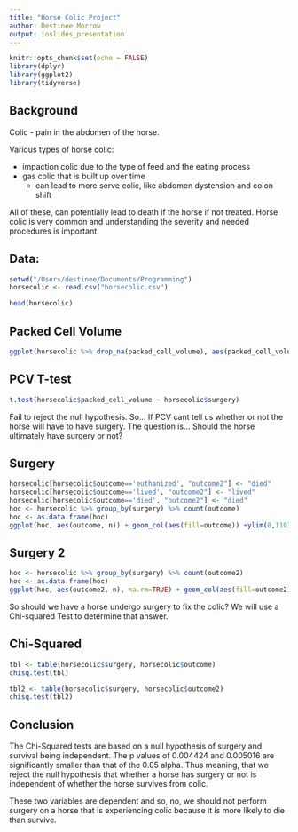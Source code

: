 ```yaml
---
title: "Horse Colic Project"
author: Destinee Morrow
output: ioslides_presentation
---
```


```r
knitr::opts_chunk$set(echo = FALSE)
library(dplyr)
library(ggplot2)
library(tidyverse)
```

## Background
Colic - pain in the abdomen of the horse.

Various types of horse colic: 

- impaction colic due to the type of feed and the eating process 
- gas colic that is built up over time
    - can lead to more serve colic, like abdomen dystension and colon shift
    
All of these, can potentially lead to death if the horse if not treated. Horse colic is very common and understanding the severity and needed procedures is important.


## Data: {.smaller}
```r
setwd("/Users/destinee/Documents/Programming")
horsecolic <- read.csv("horsecolic.csv")
```

```r
head(horsecolic)
```

## Packed Cell Volume

```r
ggplot(horsecolic %>% drop_na(packed_cell_volume), aes(packed_cell_volume)) + geom_density( aes(fill = packed_cell_volume < 40), alpha=0.5) + scale_fill_manual(values = c("blue","red"), 0.2) + xlab("Packed Cell Volume") +ylab("Number of Horses") +ggtitle("Number of Colic Horses as a function of PCV")
```


## PCV T-test
```r
t.test(horsecolic$packed_cell_volume ~ horsecolic$surgery)
```
Fail to reject the null hypothesis. 
So... If PCV cant tell us whether or not the horse will have to have surgery.
The question is...
Should the horse ultimately have surgery or not?

## Surgery
 
```r
horsecolic[horsecolic$outcome=='euthanized', "outcome2"] <- "died"
horsecolic[horsecolic$outcome=='lived', "outcome2"] <- "lived"
horsecolic[horsecolic$outcome=='died', "outcome2"] <- "died" 
hoc <- horsecolic %>% group_by(surgery) %>% count(outcome)
hoc <- as.data.frame(hoc)
ggplot(hoc, aes(outcome, n)) + geom_col(aes(fill=outcome)) +ylim(0,110) + facet_grid(. ~ surgery) +xlab("Outcome/Survival of Horses") + ylab("Number of Horses") + ggtitle("Outcome of Colic Horses as a function of Receiving Surgery")
```


## Surgery 2

```r
hoc <- horsecolic %>% group_by(surgery) %>% count(outcome2)
hoc <- as.data.frame(hoc)
ggplot(hoc, aes(outcome2, n), na.rm=TRUE) + geom_col(aes(fill=outcome2)) +ylim(0,130) + facet_grid(. ~ surgery) +xlab("Outcome/Survival of Horses") + ylab("Number of Horses") + ggtitle("Outcome of Colic Horses as a function of Receiving Surgery")
```

So should we have a horse undergo surgery to fix the colic?
We will use a Chi-squared Test to determine that answer.

## Chi-Squared

```r
tbl <- table(horsecolic$surgery, horsecolic$outcome)
chisq.test(tbl)
```

```r
tbl2 <- table(horsecolic$surgery, horsecolic$outcome2)
chisq.test(tbl2)
```

## Conclusion
The Chi-Squared tests are based on a null hypothesis of surgery and survival being independent. 
The p values of 0.004424 and 0.005016 are significantly smaller than that of the 0.05 alpha. Thus meaning, that we reject the null hypothesis that whether a horse has surgery or not is independent of whether the horse survives from colic. 

These two variables are dependent and so, no, we should not perform surgery on a horse that is experiencing colic because it is more likely to die than survive.

